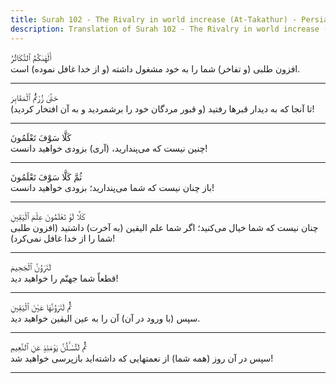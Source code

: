 ```yaml
---
title: Surah 102 - The Rivalry in world increase (At-Takathur) - Persian
description: Translation of Surah 102 - The Rivalry in world increase (At-Takathur) in Persian
---
```





<Aside type="quran" title="1">
أَلْهَىٰكُمُ ٱلتَّكَاثُرُ
</Aside>

<Aside type="reference" title="1">
افزون طلبی (و تفاخر) شما را به خود مشغول داشته (و از خدا غافل نموده) است.
</Aside>

---

<Aside type="quran" title="2">
حَتَّىٰ زُرْتُمُ ٱلْمَقَابِرَ
</Aside>

<Aside type="reference" title="2">
تا آنجا که به دیدار قبرها رفتید (و قبور مردگان خود را برشمردید و به آن افتخار کردید)!
</Aside>

---

<Aside type="quran" title="3">
كَلَّا سَوْفَ تَعْلَمُونَ
</Aside>

<Aside type="reference" title="3">
چنین نیست که می‌پندارید، (آری) بزودی خواهید دانست!
</Aside>

---

<Aside type="quran" title="4">
ثُمَّ كَلَّا سَوْفَ تَعْلَمُونَ
</Aside>

<Aside type="reference" title="4">
باز چنان نیست که شما می‌پندارید؛ بزودی خواهید دانست!
</Aside>

---

<Aside type="quran" title="5">
كَلَّا لَوْ تَعْلَمُونَ عِلْمَ ٱلْيَقِينِ
</Aside>

<Aside type="reference" title="5">
چنان نیست که شما خیال می‌کنید؛ اگر شما علم الیقین (به آخرت) داشتید (افزون طلبی شما را از خدا غافل نمی‌کرد)!
</Aside>

---

<Aside type="quran" title="6">
لَتَرَوُنَّ ٱلْجَحِيمَ
</Aside>

<Aside type="reference" title="6">
قطعاً شما جهنّم را خواهید دید!
</Aside>

---

<Aside type="quran" title="7">
ثُمَّ لَتَرَوُنَّهَا عَيْنَ ٱلْيَقِينِ
</Aside>

<Aside type="reference" title="7">
سپس (با ورود در آن) آن را به عین الیقین خواهید دید.
</Aside>

---

<Aside type="quran" title="8">
ثُمَّ لَتُسْـَٔلُنَّ يَوْمَئِذٍ عَنِ ٱلنَّعِيمِ
</Aside>

<Aside type="reference" title="8">
سپس در آن روز (همه شما) از نعمتهایی که داشته‌اید بازپرسی خواهید شد!
</Aside>

---
